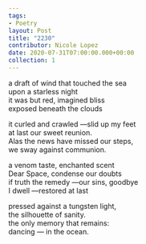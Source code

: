 ---
tags: 
- Poetry
layout: Post
title: "2230"
contributor: Nicole Lopez
date: 2020-07-31T07:00:00.000+00:00
collection: 1
---
a draft of wind that touched the sea<br />upon a starless night<br />it was but red, imagined bliss<br />exposed beneath the clouds 

it curled and crawled —slid up my feet<br />at last our sweet reunion.<br />Alas the news have missed our steps,<br />we sway against communion. 

a venom taste, enchanted scent<br />Dear Space, condense our doubts<br />if truth the remedy —our sins, goodbye<br />I dwell —restored at last 

pressed against a tungsten light,<br />the silhouette of sanity.<br />the only memory that remains:<br />dancing — in the ocean.